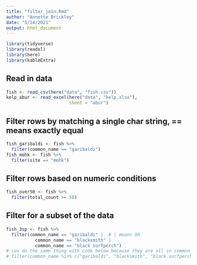 ```yaml
---
title: "filter_join.Rmd"
author: "Annette Brickley"
date: "5/14/2021"
output: html_document
---
```


```r
library(tidyverse)
library(readxl)
library(here) 
library(kableExtra)
```

## Read in data
```r
fish <- read_csv(here("data", "fish.csv"))
kelp_abur <- read_excel(here("data", "kelp.xlsx"),
                        sheet = "abur")
```

## Filter rows by matching a single char string, == means exactly equal
```r
fish_garibaldi <- fish %>% 
  filter(common_name == "garibaldi")
fish_mohk <- fish %>% 
  filter(site == "mohk")
```

## Filter rows based on numeric conditions
```r
fish_over50 <- fish %>% 
  filter(total_count >= 50)
```

## Filter for a subset of the data
```r
fish_3sp <- fish %>% 
  filter(common_name == "garibaldi" |  # | means OR
           common_name == "blacksmith" |
           common_name == "black surfperch")
# can do the same thing with code below because they are all in common_name
# filter(common_name %in% c("garibaldi", "blacksmith", "black surfperch"))
```

